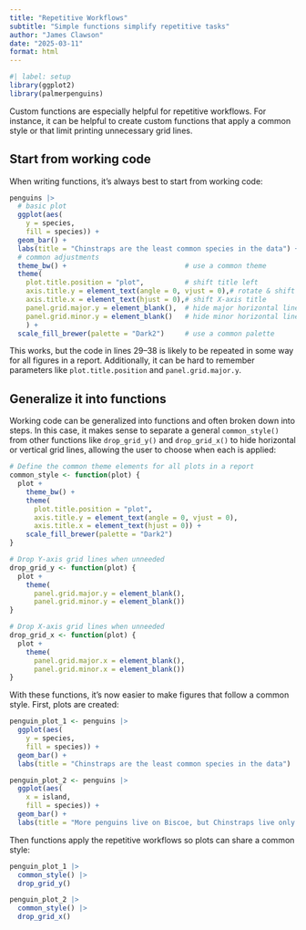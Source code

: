 ```yaml
---
title: "Repetitive Workflows"
subtitle: "Simple functions simplify repetitive tasks"
author: "James Clawson"
date: "2025-03-11"
format: html
---
```


```r
#| label: setup
library(ggplot2)
library(palmerpenguins)
```

Custom functions are especially helpful for repetitive workflows. For instance, it can be helpful to create custom functions that apply a common style or that limit printing unnecessary grid lines.

## Start from working code

When writing functions, it's always best to start from working code:

```r
penguins |> 
  # basic plot
  ggplot(aes(
    y = species, 
    fill = species)) +
  geom_bar() +
  labs(title = "Chinstraps are the least common species in the data") +
  # common adjustments
  theme_bw() +                             # use a common theme
  theme(
    plot.title.position = "plot",          # shift title left
    axis.title.y = element_text(angle = 0, vjust = 0),# rotate & shift Y-axis title
    axis.title.x = element_text(hjust = 0),# shift X-axis title
    panel.grid.major.y = element_blank(),  # hide major horizontal lines
    panel.grid.minor.y = element_blank()   # hide minor horizontal lines
    ) +
  scale_fill_brewer(palette = "Dark2")     # use a common palette
```

This works, but the code in lines 29--38 is likely to be repeated in some way for all figures in a report. Additionally, it can be hard to remember parameters like `plot.title.position` and `panel.grid.major.y`.

## Generalize it into functions

Working code can be generalized into functions and often broken down into steps. In this case, it makes sense to separate a general `common_style()` from other functions like `drop_grid_y()` and `drop_grid_x()` to hide horizontal or vertical grid lines, allowing the user to choose when each is applied:

```r
# Define the common theme elements for all plots in a report
common_style <- function(plot) {
  plot +
    theme_bw() +
    theme(
      plot.title.position = "plot",
      axis.title.y = element_text(angle = 0, vjust = 0),
      axis.title.x = element_text(hjust = 0)) +
    scale_fill_brewer(palette = "Dark2")
}

# Drop Y-axis grid lines when unneeded
drop_grid_y <- function(plot) {
  plot +
    theme(
      panel.grid.major.y = element_blank(),
      panel.grid.minor.y = element_blank())
}

# Drop X-axis grid lines when unneeded
drop_grid_x <- function(plot) {
  plot +
    theme(
      panel.grid.major.x = element_blank(),
      panel.grid.minor.x = element_blank())
}
```

With these functions, it's now easier to make figures that follow a common style. First, plots are created:

```r
penguin_plot_1 <- penguins |> 
  ggplot(aes(
    y = species, 
    fill = species)) +
  geom_bar() +
  labs(title = "Chinstraps are the least common species in the data")

penguin_plot_2 <- penguins |> 
  ggplot(aes(
    x = island, 
    fill = species)) +
  geom_bar() +
  labs(title = "More penguins live on Biscoe, but Chinstraps live only on Dream")
```

Then functions apply the repetitive workflows so plots can share a common style:

```r
penguin_plot_1 |> 
  common_style() |> 
  drop_grid_y()

penguin_plot_2 |> 
  common_style() |> 
  drop_grid_x()
```
